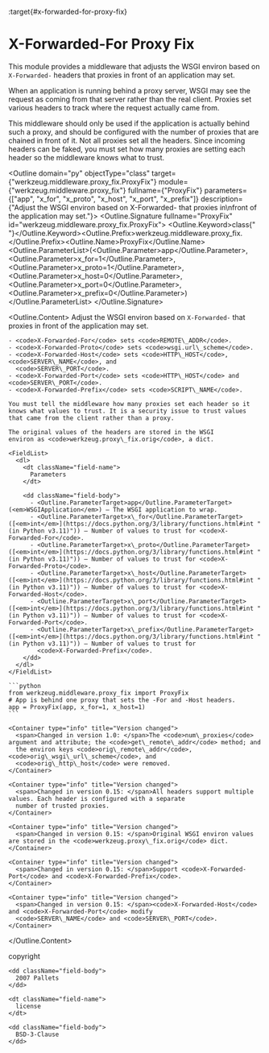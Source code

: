 :target{#x-forwarded-for-proxy-fix}

# X-Forwarded-For Proxy Fix

This module provides a middleware that adjusts the WSGI environ based on
<code>X-Forwarded-</code> headers that proxies in front of an application may
set.

When an application is running behind a proxy server, WSGI may see the
request as coming from that server rather than the real client. Proxies
set various headers to track where the request actually came from.

This middleware should only be used if the application is actually
behind such a proxy, and should be configured with the number of proxies
that are chained in front of it. Not all proxies set all the headers.
Since incoming headers can be faked, you must set how many proxies are
setting each header so the middleware knows what to trust.

<Outline domain="py" objectType="class" target={"werkzeug.middleware.proxy_fix.ProxyFix"} module={"werkzeug.middleware.proxy_fix"} fullname={"ProxyFix"} parameters={["app", "x_for", "x_proto", "x_host", "x_port", "x_prefix"]} description={"Adjust the WSGI environ based on X-Forwarded- that proxies in\nfront of the application may set."}>
  <Outline.Signature fullname="ProxyFix" id="werkzeug.middleware.proxy_fix.ProxyFix">
    <Outline.Keyword>class<span>{" "}</span></Outline.Keyword><Outline.Prefix>werkzeug.middleware.proxy\_fix.</Outline.Prefix><Outline.Name>ProxyFix</Outline.Name><Outline.ParameterList><span>(</span><Outline.Parameter><span className="name">app</span></Outline.Parameter>, <Outline.Parameter><span className="name">x\_for</span><span>=</span><span>1</span></Outline.Parameter>, <Outline.Parameter><span className="name">x\_proto</span><span>=</span><span>1</span></Outline.Parameter>, <Outline.Parameter><span className="name">x\_host</span><span>=</span><span>0</span></Outline.Parameter>, <Outline.Parameter><span className="name">x\_port</span><span>=</span><span>0</span></Outline.Parameter>, <Outline.Parameter><span className="name">x\_prefix</span><span>=</span><span>0</span></Outline.Parameter><span>)</span></Outline.ParameterList>
  </Outline.Signature>

  <Outline.Content>
    Adjust the WSGI environ based on <code>X-Forwarded-</code> that proxies in
    front of the application may set.

    - <code>X-Forwarded-For</code> sets <code>REMOTE\_ADDR</code>.
    - <code>X-Forwarded-Proto</code> sets <code>wsgi.url\_scheme</code>.
    - <code>X-Forwarded-Host</code> sets <code>HTTP\_HOST</code>, <code>SERVER\_NAME</code>, and
      <code>SERVER\_PORT</code>.
    - <code>X-Forwarded-Port</code> sets <code>HTTP\_HOST</code> and <code>SERVER\_PORT</code>.
    - <code>X-Forwarded-Prefix</code> sets <code>SCRIPT\_NAME</code>.

    You must tell the middleware how many proxies set each header so it
    knows what values to trust. It is a security issue to trust values
    that came from the client rather than a proxy.

    The original values of the headers are stored in the WSGI
    environ as <code>werkzeug.proxy\_fix.orig</code>, a dict.

    <FieldList>
      <dl>
        <dt className="field-name">
          Parameters
        </dt>

        <dd className="field-body">
          - <Outline.ParameterTarget>app</Outline.ParameterTarget> (<em>WSGIApplication</em>) – The WSGI application to wrap.
          - <Outline.ParameterTarget>x\_for</Outline.ParameterTarget> ([<em>int</em>](https://docs.python.org/3/library/functions.html#int "(in Python v3.11)")) – Number of values to trust for <code>X-Forwarded-For</code>.
          - <Outline.ParameterTarget>x\_proto</Outline.ParameterTarget> ([<em>int</em>](https://docs.python.org/3/library/functions.html#int "(in Python v3.11)")) – Number of values to trust for <code>X-Forwarded-Proto</code>.
          - <Outline.ParameterTarget>x\_host</Outline.ParameterTarget> ([<em>int</em>](https://docs.python.org/3/library/functions.html#int "(in Python v3.11)")) – Number of values to trust for <code>X-Forwarded-Host</code>.
          - <Outline.ParameterTarget>x\_port</Outline.ParameterTarget> ([<em>int</em>](https://docs.python.org/3/library/functions.html#int "(in Python v3.11)")) – Number of values to trust for <code>X-Forwarded-Port</code>.
          - <Outline.ParameterTarget>x\_prefix</Outline.ParameterTarget> ([<em>int</em>](https://docs.python.org/3/library/functions.html#int "(in Python v3.11)")) – Number of values to trust for
            <code>X-Forwarded-Prefix</code>.
        </dd>
      </dl>
    </FieldList>

    ```python
    from werkzeug.middleware.proxy_fix import ProxyFix
    # App is behind one proxy that sets the -For and -Host headers.
    app = ProxyFix(app, x_for=1, x_host=1)
    ```

    <Container type="info" title="Version changed">
      <span>Changed in version 1.0: </span>The <code>num\_proxies</code> argument and attribute; the <code>get\_remote\_addr</code> method; and
      the environ keys <code>orig\_remote\_addr</code>, <code>orig\_wsgi\_url\_scheme</code>, and
      <code>orig\_http\_host</code> were removed.
    </Container>

    <Container type="info" title="Version changed">
      <span>Changed in version 0.15: </span>All headers support multiple values. Each header is configured with a separate
      number of trusted proxies.
    </Container>

    <Container type="info" title="Version changed">
      <span>Changed in version 0.15: </span>Original WSGI environ values are stored in the <code>werkzeug.proxy\_fix.orig</code> dict.
    </Container>

    <Container type="info" title="Version changed">
      <span>Changed in version 0.15: </span>Support <code>X-Forwarded-Port</code> and <code>X-Forwarded-Prefix</code>.
    </Container>

    <Container type="info" title="Version changed">
      <span>Changed in version 0.15: </span><code>X-Forwarded-Host</code> and <code>X-Forwarded-Port</code> modify
      <code>SERVER\_NAME</code> and <code>SERVER\_PORT</code>.
    </Container>
  </Outline.Content>
</Outline>

<FieldList>
  <dl>
    <dt className="field-name">
      copyright
    </dt>

    <dd className="field-body">
      2007 Pallets
    </dd>

    <dt className="field-name">
      license
    </dt>

    <dd className="field-body">
      BSD-3-Clause
    </dd>
  </dl>
</FieldList>
